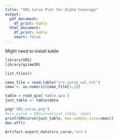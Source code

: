 ---
title: "SRS Curve Plot for Alpha Coverage"
output:
  pdf_document:
    df_print: kable
  html_document:
    df_print: kable
    smart: false
---
Might need to install kable

```{r generate srs curve}
library(SRS)
library(qiime2R)

list.files()

cmax_file = read.table("srs_curve_val.txt")
cmax <- as.numeric(cmax_file[1,1])

table = read_qza('table.qza')
just_table <- table$data

png('SRS_curve.png')
#srs_curve = SRScurve(just_table, cmax)
print(SRScurve(just_table, max.sample.size=cmax))
dev.off()

Artifact.export_data(srs_curve,'srs')

```